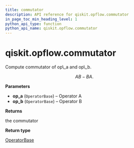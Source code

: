 ```yaml
---
title: commutator
description: API reference for qiskit.opflow.commutator
in_page_toc_min_heading_level: 1
python_api_type: function
python_api_name: qiskit.opflow.commutator
---
```


# qiskit.opflow\.commutator

<Function id="qiskit.opflow.commutator" name="commutator" isDedicatedPage={true} github="https://github.com/qiskit/qiskit/tree/stable/0.18/qiskit/opflow/utils.py" signature="commutator(op_a, op_b)">
  Compute commutator of op\_a and op\_b.

  $$
  AB - BA.
  $$

  **Parameters**

  *   **op\_a** (`OperatorBase`) – Operator A
  *   **op\_b** (`OperatorBase`) – Operator B

  **Returns**

  the commutator

  **Return type**

  [OperatorBase](qiskit.aqua.operators.OperatorBase "qiskit.aqua.operators.OperatorBase")
</Function>

